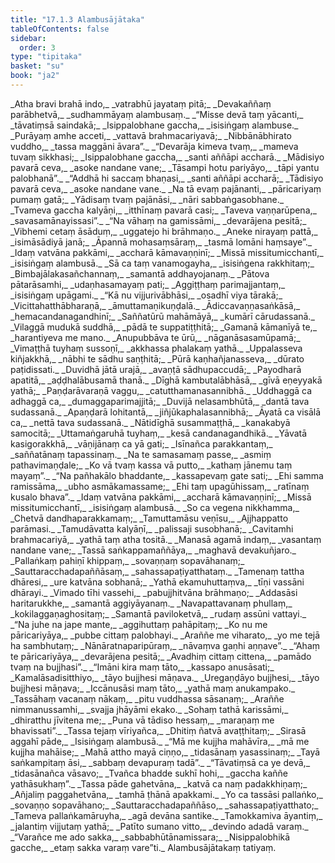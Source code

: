 ```yaml
---
title: "17.1.3 Alambusājātaka"
tableOfContents: false
sidebar:
  order: 3
type: "tipitaka"
basket: "su"
book: "ja2"
---
```



<DynamicBreadcrumb />

<Division number="95" book="ja2" bookNo="23" page="12">

<Paragraph number="98" type="verses" book="ja2">
_Atha bravi brahā indo,_  
_vatrabhū jayataṃ pitā;_  
_Devakaññaṃ parābhetvā,_  
_sudhammāyaṃ alambusaṃ._  

</Paragraph>

</Division>
<Division number="96" book="ja2" bookNo="23" page="12">

<Paragraph number="99" type="verses" book="ja2">
_“Misse devā taṃ yācanti,_  
_tāvatiṃsā saindakā;_  
_Isippalobhane gaccha,_  
_isisiṅgaṃ alambuse._  

</Paragraph>

</Division>
<Division number="97" book="ja2" bookNo="23" page="12">

<Paragraph number="100" type="verses" book="ja2">
_Purāyaṃ amhe acceti,_  
_vattavā brahmacariyavā;_  
_Nibbānābhirato vuddho,_  
_tassa maggāni āvara”._  

</Paragraph>

</Division>
<Division number="98" book="ja2" bookNo="23" page="12">

<Paragraph number="101" type="verses" book="ja2">
_“Devarāja kimeva tvaṃ,_  
_mameva tuvaṃ sikkhasi;_  
_Isippalobhane gaccha,_  
_santi aññāpi accharā._  

</Paragraph>

</Division>
<Division number="99" book="ja2" bookNo="23" page="13">

<Paragraph number="102" type="verses" book="ja2">
_Mādisiyo pavarā ceva,_  
_asoke nandane vane;_  
_Tāsampi hotu pariyāyo,_  
_tāpi yantu palobhanā”._  

</Paragraph>

</Division>
<Division number="100" book="ja2" bookNo="23" page="13">

<Paragraph number="103" type="verses" book="ja2">
_“Addhā hi saccaṃ bhaṇasi,_  
_santi aññāpi accharā;_  
_Tādisiyo pavarā ceva,_  
_asoke nandane vane._  

</Paragraph>

</Division>
<Division number="101" book="ja2" bookNo="23" page="13">

<Paragraph number="104" type="verses" book="ja2">
_Na tā evaṃ pajānanti,_  
_pāricariyaṃ pumaṃ gatā;_  
_Yādisaṃ tvaṃ pajānāsi,_  
_nāri sabbaṅgasobhane._  

</Paragraph>

</Division>
<Division number="102" book="ja2" bookNo="23" page="13">

<Paragraph number="105" type="verses" book="ja2">
_Tvameva gaccha kalyāṇi,_  
_itthīnaṃ pavarā casi;_  
_Taveva vaṇṇarūpena,_  
_savasamānayissasi”._  

</Paragraph>

</Division>
<Division number="103" book="ja2" bookNo="23" page="13">

<Paragraph number="106" type="verses" book="ja2">
_“Na vāhaṃ na gamissāmi,_  
_devarājena pesitā;_  
_Vibhemi cetaṃ āsāduṃ,_  
_uggatejo hi brāhmaṇo._  

</Paragraph>

</Division>
<Division number="104" book="ja2" bookNo="23" page="13">

<Paragraph number="107" type="verses" book="ja2">
_Aneke nirayaṃ pattā,_  
_isimāsādiyā janā;_  
_Āpannā mohasaṃsāraṃ,_  
_tasmā lomāni haṃsaye”._  

</Paragraph>

</Division>
<Division number="105" book="ja2" bookNo="23" page="13">

<Paragraph number="108" type="verses" book="ja2">
_Idaṃ vatvāna pakkāmi,_  
_accharā kāmavaṇṇinī;_  
_Missā missitumicchantī,_  
_isisiṅgaṃ alambusā._  

</Paragraph>

</Division>
<Division number="106" book="ja2" bookNo="23" page="13">

<Paragraph number="109" type="verses" book="ja2">
_Sā ca taṃ vanamogayha,_  
_isisiṅgena rakkhitaṃ;_  
_Bimbajālakasañchannaṃ,_  
_samantā addhayojanaṃ._  

</Paragraph>

</Division>
<Division number="107" book="ja2" bookNo="23" page="13">

<Paragraph number="110" type="verses" book="ja2">
_Pātova pātarāsamhi,_  
_udaṇhasamayaṃ pati;_  
_Aggiṭṭhaṃ parimajjantaṃ,_  
_isisiṅgaṃ upāgami._  

</Paragraph>

</Division>
<Division number="108" book="ja2" bookNo="23" page="13">

<Paragraph number="111" type="verses" book="ja2">
_“Kā nu vijjurivābhāsi,_  
_osadhī viya tārakā;_  
_Vicittahatthābharaṇā,_  
_āmuttamaṇikuṇḍalā._  

</Paragraph>

</Division>
<Division number="109" book="ja2" bookNo="23" page="13">

<Paragraph number="112" type="verses" book="ja2">
_Ādiccavaṇṇasaṅkāsā,_  
_hemacandanagandhinī;_  
_Saññatūrū mahāmāyā,_  
_kumārī cārudassanā._  

</Paragraph>

</Division>
<Division number="110" book="ja2" bookNo="23" page="13">

<Paragraph number="113" type="verses" book="ja2">
_Vilaggā mudukā suddhā,_  
_pādā te suppatiṭṭhitā;_  
_Gamanā kāmanīyā te,_  
_harantiyeva me mano._  

</Paragraph>

</Division>
<Division number="111" book="ja2" bookNo="23" page="14">

<Paragraph number="114" type="verses" book="ja2">
_Anupubbāva te ūrū,_  
_nāganāsasamūpamā;_  
_Vimaṭṭhā tuyhaṃ sussoṇī,_  
_akkhassa phalakaṃ yathā._  

</Paragraph>

</Division>
<Division number="112" book="ja2" bookNo="23" page="14">

<Paragraph number="115" type="verses" book="ja2">
_Uppalasseva kiñjakkhā,_  
_nābhi te sādhu saṇṭhitā;_  
_Pūrā kaṇhañjanasseva,_  
_dūrato paṭidissati._  

</Paragraph>

</Division>
<Division number="113" book="ja2" bookNo="23" page="14">

<Paragraph number="116" type="verses" book="ja2">
_Duvidhā jātā urajā,_  
_avaṇṭā sādhupaccudā;_  
_Payodharā apatitā,_  
_aḍḍhalābusamā thanā._  

</Paragraph>

</Division>
<Division number="114" book="ja2" bookNo="23" page="14">

<Paragraph number="117" type="verses" book="ja2">
_Dīghā kambutalābhāsā,_  
_gīvā eṇeyyakā yathā;_  
_Paṇḍarāvaraṇā vaggu,_  
_catutthamanasannibhā._  

</Paragraph>

</Division>
<Division number="115" book="ja2" bookNo="23" page="14">

<Paragraph number="118" type="verses" book="ja2">
_Uddhaggā ca adhaggā ca,_  
_dumaggaparimajjitā;_  
_Duvijā nelasambhūtā,_  
_dantā tava sudassanā._  

</Paragraph>

</Division>
<Division number="116" book="ja2" bookNo="23" page="14">

<Paragraph number="119" type="verses" book="ja2">
_Apaṇḍarā lohitantā,_  
_jiñjūkaphalasannibhā;_  
_Āyatā ca visālā ca,_  
_nettā tava sudassanā._  

</Paragraph>

</Division>
<Division number="117" book="ja2" bookNo="23" page="14">

<Paragraph number="120" type="verses" book="ja2">
_Nātidīghā susammaṭṭhā,_  
_kanakabyā samocitā;_  
_Uttamaṅgaruhā tuyhaṃ,_  
_kesā candanagandhikā._  

</Paragraph>

</Division>
<Division number="118" book="ja2" bookNo="23" page="14">

<Paragraph number="121" type="verses" book="ja2">
_Yāvatā kasigorakkhā,_  
_vāṇijānaṃ ca yā gati;_  
_Isīnañca parakkantaṃ,_  
_saññatānaṃ tapassinaṃ._  

</Paragraph>

</Division>
<Division number="119" book="ja2" bookNo="23" page="14">

<Paragraph number="122" type="verses" book="ja2">
_Na te samasamaṃ passe,_  
_asmiṃ pathavimaṇḍale;_  
_Ko vā tvaṃ kassa vā putto,_  
_kathaṃ jānemu taṃ mayaṃ”._  

</Paragraph>

</Division>
<Division number="120" book="ja2" bookNo="23" page="14">

<Paragraph number="123" type="verses" book="ja2">
_“Na pañhakālo bhaddante,_  
_kassapevaṃ gate sati;_  
_Ehi samma ramissāma,_  
_ubho asmākamassame;_  
_Ehi taṃ upagūhissaṃ,_  
_ratīnaṃ kusalo bhava”._  

</Paragraph>

</Division>
<Division number="121" book="ja2" bookNo="23" page="14">

<Paragraph number="124" type="verses" book="ja2">
_Idaṃ vatvāna pakkāmi,_  
_accharā kāmavaṇṇinī;_  
_Missā missitumicchantī,_  
_isisiṅgaṃ alambusā._  

</Paragraph>

</Division>
<Division number="122" book="ja2" bookNo="23" page="14">

<Paragraph number="125" type="verses" book="ja2">
_So ca vegena nikkhamma,_  
_Chetvā dandhaparakkamaṃ;_  
_Tamuttamāsu veṇīsu,_  
_Ajjhappatto parāmasi._  

</Paragraph>

</Division>
<Division number="123" book="ja2" bookNo="23" page="15">

<Paragraph number="126" type="verses" book="ja2">
_Tamudāvatta kalyāṇī,_  
_palissaji susobhanā;_  
_Cavitamhi brahmacariyā,_  
_yathā taṃ atha tositā._  

</Paragraph>

</Division>
<Division number="124" book="ja2" bookNo="23" page="15">

<Paragraph number="127" type="verses" book="ja2">
_Manasā agamā indaṃ,_  
_vasantaṃ nandane vane;_  
_Tassā saṅkappamaññāya,_  
_maghavā devakuñjaro._  

</Paragraph>

</Division>
<Division number="125" book="ja2" bookNo="23" page="15">

<Paragraph number="128" type="verses" book="ja2">
_Pallaṅkaṃ pahiṇī khippaṃ,_  
_sovaṇṇaṃ sopavāhanaṃ;_  
_Sauttaracchadapaññāsaṃ,_  
_sahassapaṭiyatthataṃ._  

</Paragraph>

</Division>
<Division number="126" book="ja2" bookNo="23" page="15">

<Paragraph number="129" type="verses" book="ja2">
_Tamenaṃ tattha dhāresi,_  
_ure katvāna sobhanā;_  
_Yathā ekamuhuttaṃva,_  
_tīṇi vassāni dhārayi._  

</Paragraph>

</Division>
<Division number="127" book="ja2" bookNo="23" page="15">

<Paragraph number="130" type="verses" book="ja2">
_Vimado tīhi vassehi,_  
_pabujjhitvāna brāhmaṇo;_  
_Addasāsi haritarukkhe,_  
_samantā aggiyāyanaṃ._  

</Paragraph>

</Division>
<Division number="128" book="ja2" bookNo="23" page="15">

<Paragraph number="131" type="verses" book="ja2">
_Navapattavanaṃ phullaṃ,_  
_kokilaggaṇaghositaṃ;_  
_Samantā paviloketvā,_  
_rudaṃ assūni vattayi._  

</Paragraph>

</Division>
<Division number="129" book="ja2" bookNo="23" page="15">

<Paragraph number="132" type="verses" book="ja2">
_“Na juhe na jape mante,_  
_aggihuttaṃ pahāpitaṃ;_  
_Ko nu me pāricariyāya,_  
_pubbe cittaṃ palobhayi._  

</Paragraph>

</Division>
<Division number="130" book="ja2" bookNo="23" page="15">

<Paragraph number="133" type="verses" book="ja2">
_Araññe me viharato,_  
_yo me tejā ha sambhutaṃ;_  
_Nānāratnaparipūraṃ,_  
_nāvaṃva gaṇhi aṇṇave”._  

</Paragraph>

</Division>
<Division number="131" book="ja2" bookNo="23" page="15">

<Paragraph number="134" type="verses" book="ja2">
_“Ahaṃ te pāricariyāya,_  
_devarājena pesitā;_  
_Avadhiṃ cittaṃ cittena,_  
_pamādo tvaṃ na bujjhasi”._  

</Paragraph>

</Division>
<Division number="132" book="ja2" bookNo="23" page="15">

<Paragraph number="135" type="verses" book="ja2">
_“Imāni kira maṃ tāto,_  
_kassapo anusāsati;_  
_Kamalāsadisitthiyo,_  
_tāyo bujjhesi māṇava._  

</Paragraph>

</Division>
<Division number="133" book="ja2" bookNo="23" page="15">

<Paragraph number="136" type="verses" book="ja2">
_Uregaṇḍāyo bujjhesi,_  
_tāyo bujjhesi māṇava;_  
_Iccānusāsi maṃ tāto,_  
_yathā maṃ anukampako._  

</Paragraph>

</Division>
<Division number="134" book="ja2" bookNo="23" page="15">

<Paragraph number="137" type="verses" book="ja2">
_Tassāhaṃ vacanaṃ nākaṃ,_  
_pitu vuddhassa sāsanaṃ;_  
_Araññe nimmanussamhi,_  
_svajja jhāyāmi ekako._  

</Paragraph>

</Division>
<Division number="135" book="ja2" bookNo="23" page="16">

<Paragraph number="138" type="verses" book="ja2">
_Sohaṃ tathā karissāmi,_  
_dhiratthu jīvitena me;_  
_Puna vā tādiso hessaṃ,_  
_maraṇaṃ me bhavissati”._  

</Paragraph>

</Division>
<Division number="136" book="ja2" bookNo="23" page="16">

<Paragraph number="139" type="verses" book="ja2">
_Tassa tejaṃ vīriyañca,_  
_Dhitiṃ ñatvā avaṭṭhitaṃ;_  
_Sirasā aggahī pāde,_  
_Isisiṅgaṃ alambusā._  

</Paragraph>

</Division>
<Division number="137" book="ja2" bookNo="23" page="16">

<Paragraph number="140" type="verses" book="ja2">
_“Mā me kujjha mahāvīra,_  
_mā me kujjha mahāise;_  
_Mahā attho mayā ciṇṇo,_  
_tidasānaṃ yasassinaṃ;_  
_Tayā saṅkampitaṃ āsi,_  
_sabbaṃ devapuraṃ tadā”._  

</Paragraph>

</Division>
<Division number="138" book="ja2" bookNo="23" page="16">

<Paragraph number="141" type="verses" book="ja2">
_“Tāvatiṃsā ca ye devā,_  
_tidasānañca vāsavo;_  
_Tvañca bhadde sukhī hohi,_  
_gaccha kaññe yathāsukhaṃ”._  

</Paragraph>

</Division>
<Division number="139" book="ja2" bookNo="23" page="16">

<Paragraph number="142" type="verses" book="ja2">
_Tassa pāde gahetvāna,_  
_katvā ca naṃ padakkhiṇaṃ;_  
_Añjaliṃ paggahetvāna,_  
_tamhā ṭhānā apakkami._  

</Paragraph>

</Division>
<Division number="140" book="ja2" bookNo="23" page="16">

<Paragraph number="143" type="verses" book="ja2">
_Yo ca tassāsi pallaṅko,_  
_sovaṇṇo sopavāhano;_  
_Sauttaracchadapaññāso,_  
_sahassapaṭiyatthato;_  
_Tameva pallaṅkamāruyha,_  
_agā devāna santike._  

</Paragraph>

</Division>
<Division number="141" book="ja2" bookNo="23" page="16">

<Paragraph number="144" type="verses" book="ja2">
_Tamokkamiva āyantiṃ,_  
_jalantiṃ vijjutaṃ yathā;_  
_Patīto sumano vitto,_  
_devindo adadā varaṃ._  

</Paragraph>

</Division>
<Division number="142" book="ja2" bookNo="23" page="16">

<Paragraph number="145" type="verses" book="ja2">
_“Varañce me ado sakka,_  
_sabbabhūtānamissara;_  
_Nisippalobhikā gacche,_  
_etaṃ sakka varaṃ vare”ti._  


</Paragraph>
</Division>

<Paragraph number="146" type="center" book="ja2">
Alambusājātakaṃ tatiyaṃ.
</Paragraph>